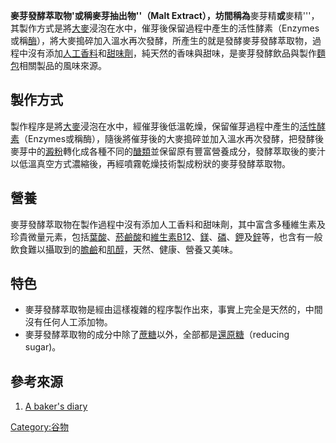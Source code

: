 {{refimprove|time=2015-07-28T07:52:52+00:00}}
{{Orphan|time=2015-07-16T03:38:14+00:00}}

'''麥芽發酵萃取物'或稱麥芽抽出物''（Malt Extract），坊間稱為'''麥芽精'''或'''麥精'''，其製作方式是將[[大麥|大麥]]浸泡在水中，催芽後保留過程中產生的活性酵素（Enzymes或稱[[酶|酶]]），將大麥搗碎加入溫水再次發酵，所產生的就是發酵麥芽發酵萃取物，過程中沒有添加[[人工香料|人工香料]]和[[甜味劑|甜味劑]]，純天然的香味與甜味，是麥芽發酵飲品與製作[[麵包|麵包]]相關製品的風味來源。

== 製作方式 ==

製作程序是將[[大麥|大麥]]浸泡在水中，經催芽後低溫乾燥，保留催芽過程中產生的[[酶|活性酵素]]（Enzymes或稱酶），隨後將催芽後的大麥搗碎並加入溫水再次發酵，把發酵後麥芽中的[[澱粉|澱粉]]轉化成各種不同的[[醣類|醣類]]並保留原有豐富營養成分，發酵萃取後的麥汁以低溫真空方式濃縮後，再經噴霧乾燥技術製成粉狀的麥芽發酵萃取物。

== 營養 ==

麥芽發酵萃取物在製作過程中沒有添加人工香料和甜味劑，其中富含多種維生素及珍貴微量元素，包括[[葉酸|葉酸]]、[[菸鹼酸|菸鹼酸]]和[[維生素B12|維生素B12]]、[[鎂|鎂]]、[[磷|磷]]、[[鉀|鉀]]及[[鋅|鋅]]等，也含有一般飲食難以攝取到的[[膽鹼|膽鹼]]和[[肌醇|肌醇]]，天然、健康、營養又美味。

== 特色 ==

* 麥芽發酵萃取物是經由這樣複雜的程序製作出來，事實上完全是天然的，中間沒有任何人工添加物。
* 麥芽發酵萃取物的成分中除了[[蔗糖|蔗糖]]以外，全部都是[[還原糖|還原糖]]（reducing  sugar)。

== 參考來源 ==
# [http://blog.xuite.net/philipwuhl/twblog/125919376-%E9%BA%A5%E8%8A%BD%E7%B2%BE%EF%BC%88Malt+Extract%29+%E6%98%AF%E4%BB%80%E9%BA%BD%E5%92%9A%E5%92%9A%EF%BC%9F+ A baker's diary]

[[Category:谷物|Category:谷物]]